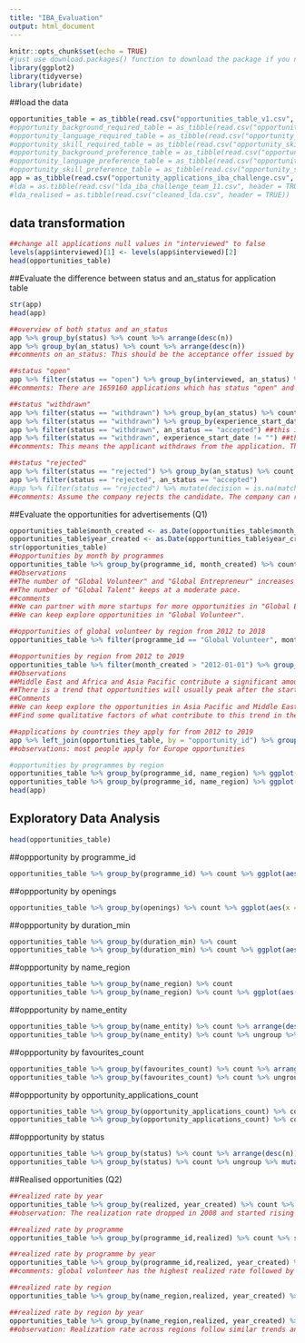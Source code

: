 ```yaml
---
title: "IBA_Evaluation"
output: html_document
---
```


```r
knitr::opts_chunk$set(echo = TRUE)
#just use download.packages() function to download the package if you not already have one
library(ggplot2)
library(tidyverse)
library(lubridate)
```

##load the data
```r
opportunities_table = as_tibble(read.csv("opportunities_table_v1.csv", header = TRUE))
#opportunity_background_required_table = as_tibble(read.csv("opportunity_background_required_table_v1.csv", header = TRUE))
#opportunity_language_required_table = as_tibble(read.csv("opportunity_language_required_table_v1.csv", header = TRUE))
#opportunity_skill_required_table = as_tibble(read.csv("opportunity_skill_required_table_v1.csv", header = TRUE))
#opportunity_background_preference_table = as_tibble(read.csv("opportunity_background_preference_table_v1.csv", header = TRUE))
#opportunity_language_preference_table = as_tibble(read.csv("opportunity_language_preference_table_v1.csv", header = TRUE))
#opportunity_skill_preference_table = as_tibble(read.csv("opportunity_skill_preference_table_v1.csv", header = TRUE))
app = as_tibble(read.csv("opportunity_applications_iba_challenge.csv", header = TRUE))
#lda = as.tibble(read.csv("lda_iba_challenge_team_11.csv", header = TRUE))
#lda_realised = as.tibble(read.csv("cleaned_lda.csv", header = TRUE))
```


## data transformation
```r
##change all applications null values in "interviewed" to false
levels(app$interviewed)[1] <- levels(app$interviewed)[2]
head(opportunities_table)
```


##Evaluate the difference between status and an_status for application table
```r
str(app)
head(app)
```

```r
##overview of both status and an_status
app %>% group_by(status) %>% count %>% arrange(desc(n))
app %>% group_by(an_status) %>% count %>% arrange(desc(n))
##comments on an_status: This should be the acceptance offer issued by the employers and 416112 offer letters are issued.
```

```r
##status "open"
app %>% filter(status == "open") %>% group_by(interviewed, an_status) %>% count
##comments: There are 1659160 applications which has status "open" and most of them are not interviewed. Only 2856 are interviewed. Also, all of them have empty values in the column "experience_start_date" which can be concluded that if the status is open, it's a unifinished application or the employers never interact with that application.
```

```r
##status "withdrawn"
app %>% filter(status == "withdrawn") %>% group_by(an_status) %>% count
app %>% filter(status == "withdrawn") %>% group_by(experience_start_date) %>% count
app %>% filter(status == "withdrawn", an_status == "accepted") ##this is for evaluting the offer withdrawn but offer letter issued
app %>% filter(status == "withdrawn", experience_start_date != "") ##this is for evaulating the offer accepted but withdrawn cases
##comments: This means the applicant withdraws from the application. This can happen both before or after offer letter issued
```

```r
##status "rejected"
app %>% filter(status == "rejected") %>% group_by(an_status) %>% count
app %>% filter(status == "rejected", an_status == "accepted")
#app %>% filter(status == "rejected") %>% mutate(decision = is.na(matched_or_rejected_at)) %>% group_by(decision) %>% count
##comments: Assume the company rejects the candidate. The company can reject the candidate after issuing offer letters
```

##Evaluate the opportunities for advertisements (Q1)
```r
opportunities_table$month_created <- as.Date(opportunities_table$month_created)
opportunities_table$year_created <- as.Date(opportunities_table$year_created)
str(opportunities_table)
##opportunities by month by programmes
opportunities_table %>% group_by(programme_id, month_created) %>% count %>% ggplot(aes(x=month_created, y = n, colour = programme_id)) + geom_line(aes(group = programme_id))
##Observations
##The number of "Global Volunteer" and "Global Entrepreneur" increases significantly.
##The number of "Global Talent" keeps at a moderate pace.
##comments
##We can partner with more startups for more opportunities in "Global Entrepreneur"" programme as we can see there is a upward trend starting from 2015.
##We can keep explore opportunities in "Global Volunteer".
```

```r
##opportunities of global volunteer by region from 2012 to 2018
opportunities_table %>% filter(programme_id == "Global Volunteer", month_created > "2012-01-01") %>% group_by(name_region, month_created) %>% count %>% ggplot(aes(x = month_created, y = n, color = name_region)) + geom_line(aes(group = name_region))

```

```r
##opportunities by region from 2012 to 2019
opportunities_table %>% filter(month_created > "2012-01-01") %>% group_by(name_region, month_created) %>% count %>% ggplot(aes(x = month_created, y = n, color = name_region)) + geom_line(aes(group = name_region)) + ggtitle("opportunities by region from 2012 to 2019")
##Observations
##Middle East and Africa and Asia Pacific contribute a significant amount in the increase of the opportunities
##There is a trend that opportunities will usually peak after the start of the year and after the mid-year.
##Comments
##We can keep explore the opportunities in Asia Pacific and Middle East and Africa
##Find some qualitative factors of what contribute to this trend in these two regions
```

```r
##applications by countries they apply for from 2012 to 2019
app %>% left_join(opportunities_table, by = "opportunity_id") %>% group_by(name_region, month_created) %>% count %>% filter(month_created > "2012-01-01") %>% ggplot(aes(x = month_created, y = n, color = name_region)) + geom_line(aes(group = name_region)) + ggtitle("applications by countries they apply for from 2012 to 2019")
##observations: most people apply for Europe opportunities
```

```r
#opportunities by programmes by region
opportunities_table %>% group_by(programme_id, name_region) %>% ggplot(aes(programme_id)) + geom_bar(aes(fill = name_region))
opportunities_table %>% group_by(programme_id, name_region) %>% ggplot(aes(programme_id)) + geom_bar(aes(fill = name_region)) + coord_polar("y", start=0)
head(app)

```

## Exploratory Data Analysis
```r
head(opportunities_table)
```
##oppportunity by programme_id
```r
opportunities_table %>% group_by(programme_id) %>% count %>% ggplot(aes(x = programme_id, y = n, fill = programme_id, label = n)) + geom_bar(stat = "identity") + geom_text(size = 3, position = position_stack(vjust = 0.5)) 
```
##oppportunity by openings
```r
opportunities_table %>% group_by(openings) %>% count %>% ggplot(aes(x = openings, y = n, label = n)) + geom_bar(stat = "identity") + xlim(0,500) + ylim(0,1000)
```
##oppportunity by duration_min
```r
opportunities_table %>% group_by(duration_min) %>% count
opportunities_table %>% group_by(duration_min) %>% count %>% ggplot(aes(x = duration_min, y = n, fill = duration_min, label = n)) + geom_bar(stat = "identity") + ylim(0,50000)
```
##oppportunity by name_region
```r
opportunities_table %>% group_by(name_region) %>% count
opportunities_table %>% group_by(name_region) %>% count %>% ggplot(aes(x = name_region, y = n, fill = name_region, label = n)) + geom_bar(stat = "identity") + geom_text(size = 3, position = position_stack(vjust = 0.5))
```
##oppportunity by name_entity
```r
opportunities_table %>% group_by(name_entity) %>% count %>% arrange(desc(n))
opportunities_table %>% group_by(name_entity) %>% count %>% ungroup %>% mutate(name_entity = reorder(name_entity, desc(n))) %>%ggplot(aes(x = name_entity, y = n, fill = name_entity, label = n)) + geom_bar(stat = "identity") + theme(legend.position = "none") + ylim(0,30000)
```

##oppportunity by favourites_count
```r
opportunities_table %>% group_by(favourites_count) %>% count %>% arrange(desc(n))
opportunities_table %>% group_by(favourites_count) %>% count %>% ungroup %>% mutate(favourites_count = reorder(favourites_count, desc(n))) %>%ggplot(aes(x = favourites_count, y = n, fill = favourites_count, label = n)) + geom_bar(stat = "identity") + theme(legend.position = "none") + ylim(0,25000)
```
##oppportunity by opportunity_applications_count
```r
opportunities_table %>% group_by(opportunity_applications_count) %>% count %>% arrange(desc(n))
opportunities_table %>% group_by(opportunity_applications_count) %>% count %>% ungroup %>% mutate(opportunity_applications_count = reorder(opportunity_applications_count, desc(n))) %>%ggplot(aes(x = opportunity_applications_count, y = n, fill = opportunity_applications_count, label = n)) + geom_bar(stat = "identity") + theme(legend.position = "none") + ylim(0,15000)
```
##oppportunity by status
```r
opportunities_table %>% group_by(status) %>% count %>% arrange(desc(n))
opportunities_table %>% group_by(status) %>% count %>% ungroup %>% mutate(status = reorder(status, desc(n))) %>%ggplot(aes(x = status, y = n, fill = status, label = n)) + geom_bar(stat = "identity") + geom_text(size = 3, position = position_stack(vjust = 0.5)) + theme(legend.position = "none")
```

##Realised opportunities (Q2)
```r
##realized rate by year
opportunities_table %>% group_by(realized, year_created) %>% count %>% spread(realized, n) %>% rename(Realized = "TRUE") %>%  rename(Not_realized = "FALSE") %>% mutate(sum = (Not_realized + Realized), Not_realized_rate = Not_realized/sum, Realized_rate = Realized/sum) %>% ggplot(aes(x = year_created, y = Realized_rate)) + geom_line()
##observation: The realization rate dropped in 2008 and started rising from then.
```

```r
##realized rate by programme
opportunities_table %>% group_by(programme_id,realized) %>% count %>% spread(realized, n) %>% rename(Realized = "TRUE") %>%  rename(Not_realized = "FALSE") %>% mutate(sum = (Not_realized + Realized), Not_realized_rate = Not_realized/sum, Realized_rate = Realized/sum)

##realized rate by programme by year
opportunities_table %>% group_by(programme_id,realized, year_created) %>% count %>% spread(realized, n) %>% rename(Realized = "TRUE") %>%  rename(Not_realized = "FALSE") %>% mutate(sum = (Not_realized + Realized), Not_realized_rate = Not_realized/sum, Realized_rate = Realized/sum) %>% ggplot(aes(x = year_created, y = Realized_rate, colour = programme_id)) + geom_line()
##comments: global volunteer has the highest realized rate followed by global talent and entreprenuer
```

```r
##realized rate by region
opportunities_table %>% group_by(name_region,realized, year_created) %>% count %>% spread(realized, n) %>% rename(Realized = "TRUE") %>%  rename(Not_realized = "FALSE") %>% mutate(sum = (Not_realized + Realized), Not_realized_rate = Not_realized/sum, Realized_rate = Realized/sum)

##realized rate by region by year
opportunities_table %>% group_by(name_region,realized, year_created) %>% count %>% spread(realized, n) %>% rename(Realized = "TRUE") %>%  rename(Not_realized = "FALSE") %>% mutate(sum = (Not_realized + Realized), Not_realized_rate = Not_realized/sum, Realized_rate = Realized/sum) %>% ggplot(aes(x = year_created, y = Realized_rate, colour = name_region)) + geom_line()
##observation: Realization rate across regions follow similar trends and seasonality.
```


